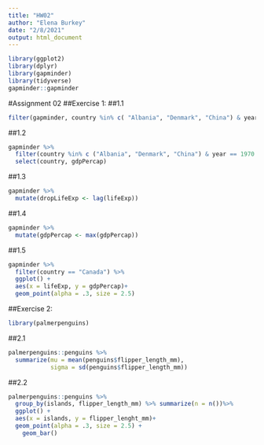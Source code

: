 ```yaml
---
title: "HW02"
author: "Elena Burkey"
date: "2/8/2021"
output: html_document
---
```


```r
library(ggplot2)
library(dplyr)
library(gapminder)
library(tidyverse)
gapminder::gapminder
```

#Assignment 02
##Exercise 1:
##1.1

```r
filter(gapminder, country %in% c( "Albania", "Denmark", "China") & year ==1970:1979)
```

##1.2

```r
gapminder %>%
  filter(country %in% c ("Albania", "Denmark", "China") & year == 1970:1979)%>%
  select(country, gdpPercap)
```

##1.3

```r
gapminder %>%
  mutate(dropLifeExp <- lag(lifeExp))
```

##1.4

```R
gapminder %>%
  mutate(gdpPercap <- max(gdpPercap))
```

##1.5
```R
gapminder %>%
  filter(country == "Canada") %>%
  ggplot() +
  aes(x = lifeExp, y = gdpPercap)+
  geom_point(alpha = .3, size = 2.5)
```

##Exercise 2:
```R
library(palmerpenguins)
```

##2.1
```R
palmerpenguins::penguins %>%
  summarize(mu = mean(penguins$flipper_length_mm),
            sigma = sd(penguins$flipper_length_mm))

```

##2.2
```R
palmerpenguins::penguins %>%
  group_by(islands, flipper_length_mm) %>% summarize(n = n())%>%
  ggplot() +
  aes(x = islands, y = flipper_lenght_mm)+
  geom_point(alpha = .3, size = 2.5) +
    geom_bar()
```